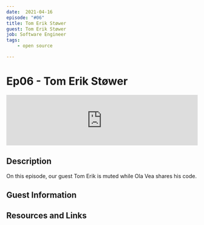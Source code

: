 ```yaml
---
date:  2021-04-16
episode: "#06"
title: Tom Erik Støwer
guest: Tom Erik Støwer
job: Software Engineer
tags:
    - open source

---
```



# Ep06 - Tom Erik Støwer



<div class="soundcloud-iframe">
    <iframe width="100%" height="133" scrolling="no" frameborder="no" allow="autoplay" src="https://w.soundcloud.com/player/?url=https%3A//api.soundcloud.com/tracks/1030766536&color=%23ff5500&auto_play=true&hide_related=false&show_comments=true&show_user=true&show_reposts=false&show_teaser=true&visual=true"></iframe>
</div>


## Description

On this episode, our guest Tom Erik is muted while Ola Vea shares his code.


## Guest Information


## Resources and Links

